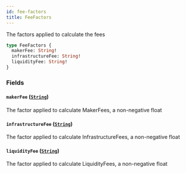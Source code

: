 ```yaml
---
id: fee-factors
title: FeeFactors
---
```



The factors applied to calculate the fees

```graphql
type FeeFactors {
  makerFee: String!
  infrastructureFee: String!
  liquidityFee: String!
}
```


### Fields

#### `makerFee` ([`String`](/docs/v0.47/graphql/scalars/string))

The factor applied to calculate MakerFees, a non-negative float


#### `infrastructureFee` ([`String`](/docs/v0.47/graphql/scalars/string))

The factor applied to calculate InfrastructureFees, a non-negative float


#### `liquidityFee` ([`String`](/docs/v0.47/graphql/scalars/string))

The factor applied to calculate LiquidityFees, a non-negative float




